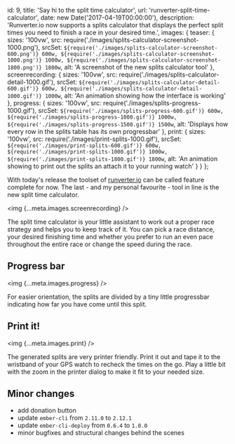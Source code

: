   id: 9,
  title: 'Say hi to the split time calculator',
  url: 'runverter-split-time-calculator',
  date: new Date('2017-04-19T00:00:00'),
  description:
    'Runverter.io now supports a splits calculator that displays the perfect split times you need to finish a race in your desired time.',
  images: {
    teaser: {
      sizes: '100vw',
      src: require('./images/splits-calculator-screenshot-1000.png'),
      srcSet: `${require('./images/splits-calculator-screenshot-600.png')} 600w, ${require('./images/splits-calculator-screenshot-1000.png')} 1000w, ${require('./images/splits-calculator-screenshot-1800.png')} 1800w`,
      alt: 'A screenshot of the new splits calculator tool'
    },
    screenrecording: {
      sizes: '100vw',
      src: require('./images/splits-calculator-detail-1000.gif'),
      srcSet: `${require('./images/splits-calculator-detail-600.gif')} 600w, ${require('./images/splits-calculator-detail-1000.gif')} 1000w`,
      alt: 'An animation showing how the interface is working'
    },
    progress: {
      sizes: '100vw',
      src: require('./images/splits-progress-1000.gif'),
      srcSet: `${require('./images/splits-progress-600.gif')} 600w, ${require('./images/splits-progress-1000.gif')} 1000w, ${require('./images/splits-progress-1500.gif')} 1500w`,
      alt: 'Displays how every row in the splits table has its own progressbar'
    },
    print: {
      sizes: '100vw',
      src: require('./images/print-splits-1000.gif'),
      srcSet: `${require('./images/print-splits-600.gif')} 600w, ${require('./images/print-splits-1000.gif')} 1000w, ${require('./images/print-splits-1800.gif')} 1800w`,
      alt:
        'An animation showing to print out the splits an attach it to your running watch'
    }
  }
};

With today's release the toolset of [runverter.io](https://runverter.io) can be called feature complete for now. The last - and my personal favourite - tool in line is the new split time calculator.

<img {...meta.images.screenrecording} />

The split time calculator is your little assistant to work out a proper race strategy and helps you to keep track of it. You can pick a race distance, your desired finishing time and whether you prefer to run an even pace throughout the entire race or change the speed during the race.

## Progress bar

<img {...meta.images.progress} />

For easier orientation, the splits are divided by a tiny little progressbar indicating how far you have come until this split.

## Print it!

<img {...meta.images.print} />

The generated splits are very printer friendly. Print it out and tape it to the wristband of your GPS watch to recheck the times on the go. Play a little bit with the zoom in the printer dialog to make it fit to your needed size.

## Minor changes

- add donation button
- update `ember-cli` from `2.11.0` to `2.12.1`
- update `ember-cli-deploy` from `0.6.4` to `1.0.0`
- minor bugfixes and structural changes behind the scenes

